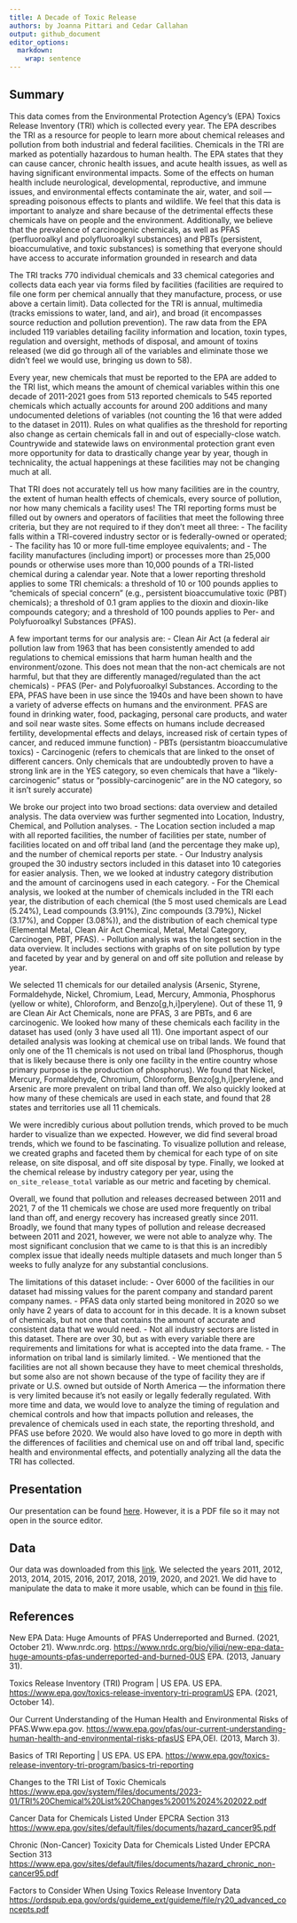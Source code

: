```yaml
---
title: A Decade of Toxic Release
authors: by Joanna Pittari and Cedar Callahan
output: github_document
editor_options: 
  markdown: 
    wrap: sentence
---
```


## Summary

This data comes from the Environmental Protection Agency's (EPA) Toxics Release Inventory (TRI) which is collected every year.
The EPA describes the TRI as a resource for people to learn more about chemical releases and pollution from both industrial and federal facilities.
Chemicals in the TRI are marked as potentially hazardous to human health.
The EPA states that they can cause cancer, chronic health issues, and acute health issues, as well as having significant environmental impacts.
Some of the effects on human health include neurological, developmental, reproductive, and immune issues, and environmental effects contaminate the air, water, and soil --- spreading poisonous effects to plants and wildlife.
We feel that this data is important to analyze and share because of the detrimental effects these chemicals have on people and the environment.
Additionally, we believe that the prevalence of carcinogenic chemicals, as well as PFAS (perfluoroalkyl and polyfluoroalkyl substances) and PBTs (persistent, bioaccumulative, and toxic substances) is something that everyone should have access to accurate information grounded in research and data

The TRI tracks 770 individual chemicals and 33 chemical categories and collects data each year via forms filed by facilities (facilities are required to file one form per chemical annually that they manufacture, process, or use above a certain limit).
Data collected for the TRI is annual, multimedia (tracks emissions to water, land, and air), and broad (it encompasses source reduction and pollution prevention).
The raw data from the EPA included 119 variables detailing facility information and location, toxin types, regulation and oversight, methods of disposal, and amount of toxins released (we did go through all of the variables and eliminate those we didn't feel we would use, bringing us down to 58).

Every year, new chemicals that must be reported to the EPA are added to the TRI list, which means the amount of chemical variables within this one decade of 2011-2021 goes from 513 reported chemicals to 545 reported chemicals which actually accounts for around 200 additions and many undocumented deletions of variables (not counting the 16 that were added to the dataset in 2011).
Rules on what qualifies as the threshold for reporting also change as certain chemicals fall in and out of especially-close watch.
Countrywide and statewide laws on environmental protection grant even more opportunity for data to drastically change year by year, though in technicality, the actual happenings at these facilities may not be changing much at all.

That TRI does not accurately tell us how many facilities are in the country, the extent of human health effects of chemicals, every source of pollution, nor how many chemicals a facility uses!
The TRI reporting forms must be filled out by owners and operators of facilities that meet the following three criteria, but they are not required to if they don't meet all three: - The facility falls within a TRI-covered industry sector or is federally-owned or operated; - The facility has 10 or more full-time employee equivalents; and - The facility manufactures (including import) or processes more than 25,000 pounds or otherwise uses more than 10,000 pounds of a TRI-listed chemical during a calendar year.
Note that a lower reporting threshold applies to some TRI chemicals: a threshold of 10 or 100 pounds applies to "chemicals of special concern" (e.g., persistent bioaccumulative toxic (PBT) chemicals); a threshold of 0.1 gram applies to the dioxin and dioxin-like compounds category; and a threshold of 100 pounds applies to Per- and Polyfuoroalkyl Substances (PFAS).

A few important terms for our analysis are: - Clean Air Act (a federal air pollution law from 1963 that has been consistently amended to add regulations to chemical emissions that harm human health and the environment/ozone. This does not mean that the non-act chemicals are not harmful, but that they are differently managed/regulated than the act chemicals) - PFAS (Per- and Polyfuoroalkyl Substances. According to the EPA, PFAS have been in use since the 1940s and have been shown to have a variety of adverse effects on humans and the environment. PFAS are found in drinking water, food, packaging, personal care products, and water and soil near waste sites. Some effects on humans include decreased fertility, developmental effects and delays, increased risk of certain types of cancer, and reduced immune function) - PBTs (persistantm bioaccumulative toxics) - Carcinogenic (refers to chemicals that are linked to the onset of different cancers. Only chemicals that are undoubtedly proven to have a strong link are in the YES category, so even chemicals that have a "likely-carcinogenic" status or "possibly-carcinogenic" are in the NO category, so it isn't surely accurate)

We broke our project into two broad sections: data overview and detailed analysis.
The data overview was further segmented into Location, Industry, Chemical, and Pollution analyses.
- The Location section included a map with all reported facilities, the number of facilities per state, number of facilities located on and off tribal land (and the percentage they make up), and the number of chemical reports per state.
- Our Industry analysis grouped the 30 industry sectors included in this dataset into 10 categories for easier analysis.
Then, we we looked at industry category distribution and the amount of carcinogens used in each category.
- For the Chemical analysis, we looked at the number of chemicals included in the TRI each year, the distribution of each chemical (the 5 most used chemicals are Lead (5.24%), Lead compounds (3.91%), Zinc compounds (3.79%), Nickel (3.17%), and Copper (3.08%)), and the distribution of each chemical type (Elemental Metal, Clean Air Act Chemical, Metal, Metal Category, Carcinogen, PBT, PFAS).
- Pollution analysis was the longest section in the data overview.
It includes sections with graphs of on site pollution by type and faceted by year and by general on and off site pollution and release by year.

We selected 11 chemicals for our detailed analysis (Arsenic, Styrene, Formaldehyde, Nickel, Chromium, Lead, Mercury, Ammonia, Phosphorus (yellow or white), Chloroform, and Benzo[g,h,i]perylene).
Out of these 11, 9 are Clean Air Act Chemicals, none are PFAS, 3 are PBTs, and 6 are carcinogenic.
We looked how many of these chemicals each facility in the dataset has used (only 3 have used all 11).
One important aspect of our detailed analysis was looking at chemical use on tribal lands.
We found that only one of the 11 chemicals is not used on tribal land (Phosphorus, though that is likely because there is only one facility in the entire country whose primary purpose is the production of phosphorus).
We found that Nickel, Mercury, Formaldehyde, Chromium, Chloroform, Benzo[g,h,i]perylene, and Arsenic are more prevalent on tribal land than off.
We also quickly looked at how many of these chemicals are used in each state, and found that 28 states and territories use all 11 chemicals.

We were incredibly curious about pollution trends, which proved to be much harder to visualize than we expected.
However, we did find several broad trends, which we found to be fascinating.
To visualize pollution and release, we created graphs and faceted them by chemical for each type of on site release, on site disposal, and off site disposal by type.
Finally, we looked at the chemical release by industry category per year, using the `on_site_release_total` variable as our metric and faceting by chemical.

Overall, we found that pollution and releases decreased between 2011 and 2021, 7 of the 11 chemicals we chose are used more frequently on tribal land than off, and energy recovery has increased greatly since 2011.
Broadly, we found that many types of pollution and release decreased between 2011 and 2021, however, we were not able to analyze why.
The most significant conclusion that we came to is that this is an incredibly complex issue that ideally needs multiple datasets and much longer than 5 weeks to fully analyze for any substantial conclusions.

The limitations of this dataset include: - Over 6000 of the facilities in our dataset had missing values for the parent company and standard parent company names.
- PFAS data only started being monitored in 2020 so we only have 2 years of data to account for in this decade.
It is a known subset of chemicals, but not one that contains the amount of accurate and consistent data that we would need.
- Not all industry sectors are listed in this dataset.
There are over 30, but as with every variable there are requirements and limitations for what is accepted into the data frame.
- The information on tribal land is similarly limited.
- We mentioned that the facilities are not all shown because they have to meet chemical thresholds, but some also are not shown because of the type of facility they are if private or U.S. owned but outside of North America --- the information there is very limited because it's not easily or legally federally regulated.
With more time and data, we would love to analyze the timing of regulation and chemical controls and how that impacts pollution and releases, the prevalence of chemicals used in each state, the reporting threshold, and PFAS use before 2020.
We would also have loved to go more in depth with the differences of facilities and chemical use on and off tribal land, specific health and environmental effects, and potentially analyzing all the data the TRI has collected.

## Presentation

Our presentation can be found [here](presentation/toxic_release_data_slides.pdf). However, it is a PDF file so it may not open in the source editor. 

## Data

Our data was downloaded from this [link](https://www.epa.gov/toxics-release-inventory-tri-program/tri-basic-data-files-calendar-years-1987-present).
We selected the years 2011, 2012, 2013, 2014, 2015, 2016, 2017, 2018, 2019, 2020, and 2021.
We did have to manipulate the data to make it more usable, which can be found in [this](data/uncondensed_data.RMD) file.

## References

New EPA Data: Huge Amounts of PFAS Underreported and Burned.
(2021, October 21).
Www.nrdc.org.
<https://www.nrdc.org/bio/yiliqi/new-epa-data-huge-amounts-pfas-underreported-and-burned-0US> EPA.
(2013, January 31).

Toxics Release Inventory (TRI) Program \| US EPA. US EPA.
<https://www.epa.gov/toxics-release-inventory-tri-programUS> EPA.
(2021, October 14).

Our Current Understanding of the Human Health and Environmental Risks of PFAS.Www.epa.gov.
<https://www.epa.gov/pfas/our-current-understanding-human-health-and-environmental-risks-pfasUS> EPA,OEI.
(2013, March 3).

Basics of TRI Reporting \| US EPA. US EPA.
<https://www.epa.gov/toxics-release-inventory-tri-program/basics-tri-reporting>

Changes to the TRI List of Toxic Chemicals <https://www.epa.gov/system/files/documents/2023-01/TRI%20Chemical%20List%20Changes%2001%2024%202022.pdf>

Cancer Data for Chemicals Listed Under EPCRA Section 313 <https://www.epa.gov/sites/default/files/documents/hazard_cancer95.pdf>

Chronic (Non-Cancer) Toxicity Data for Chemicals Listed Under EPCRA Section 313 <https://www.epa.gov/sites/default/files/documents/hazard_chronic_non-cancer95.pdf>

Factors to Consider When Using Toxics Release Inventory Data <https://ordspub.epa.gov/ords/guideme_ext/guideme/file/ry20_advanced_concepts.pdf>
